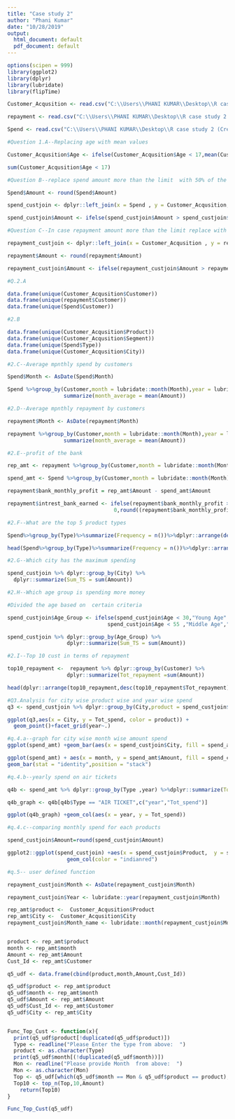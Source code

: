 ```yaml
---
title: "Case study 2"
author: "Phani Kumar"
date: "10/28/2019"
output:
  html_document: default
  pdf_document: default
---
```


```r
options(scipen = 999)
library(ggplot2)
library(dplyr)
library(lubridate)
library(flipTime)
```

```r

Customer_Acqusition <- read.csv("C:\\Users\\PHANI KUMAR\\Desktop\\R case study 2 (Credit card)\\Customer Acqusition.csv")

repayment <- read.csv("C:\\Users\\PHANI KUMAR\\Desktop\\R case study 2 (Credit card)\\Repayment.csv")

Spend <- read.csv("C:\\Users\\PHANI KUMAR\\Desktop\\R case study 2 (Credit card)\\Spend.csv")

```

```r
#Question 1.A--Replacing age with mean values

Customer_Acqusition$Age <- ifelse(Customer_Acqusition$Age < 17,mean(Customer_Acqusition$Age),Customer_Acqusition$Age)

sum(Customer_Acqusition$Age < 17)

#Question B--replace spend amount more than the limit  with 50% of the  customer limit

Spend$Amount <- round(Spend$Amount)

spend_custjoin <- dplyr::left_join(x = Spend , y = Customer_Acqusition,by = "Customer")

spend_custjoin$Amount <- ifelse(spend_custjoin$Amount > spend_custjoin$Limit,(spend_custjoin$Limit/2),spend_custjoin$Amount)

#Question C--In case repayment amount more than the limit replace with limit

repayment_custjoin <- dplyr::left_join(x = Customer_Acqusition , y = repayment,by = "Customer")

repayment$Amount <- round(repayment$Amount)

repayment_custjoin$Amount <- ifelse(repayment_custjoin$Amount > repayment_custjoin$Limit,repayment_custjoin$Limit,repayment_custjoin$Amount)

```

```r
#Q.2.A

data.frame(unique(Customer_Acqusition$Customer))
data.frame(unique(repayment$Customer))
data.frame(unique(Spend$Customer))

#2.B

data.frame(unique(Customer_Acqusition$Product))
data.frame(unique(Customer_Acqusition$Segment))
data.frame(unique(Spend$Type))
data.frame(unique(Customer_Acqusition$City))

#2.C--Average mpnthly spend by customers

Spend$Month <- AsDate(Spend$Month)

Spend %>%group_by(Customer,month = lubridate::month(Month),year = lubridate::year(Month)) %>% 
                  summarize(month_average = mean(Amount))

#2.D--Average mpnthly repayment by customers

repayment$Month <- AsDate(repayment$Month)

repayment %>%group_by(Customer,month = lubridate::month(Month),year = lubridate::year(Month)) %>% 
                  summarize(month_average = mean(Amount))

#2.E--profit of the bank

rep_amt <- repayment %>%group_by(Customer,month = lubridate::month(Month),year = lubridate::year(Month),Amount)

spend_amt <- Spend %>%group_by(Customer,month = lubridate::month(Month),year = lubridate::year(Month),Amount)

repayment$bank_monthly_profit = rep_amt$Amount - spend_amt$Amount

repayment$intrest_bank_earned <- ifelse(repayment$bank_monthly_profit >
                                  0,round((repayment$bank_monthly_profit*2.9)/100,digits = 2),0)

#2.F--What are the top 5 product types

Spend%>%group_by(Type)%>%summarize(Frequency = n())%>%dplyr::arrange(desc(Frequency))

head(Spend%>%group_by(Type)%>%summarize(Frequency = n())%>%dplyr::arrange(desc(Frequency)),5)

#2.G--Which city has the maximum spending

spend_custjoin %>% dplyr::group_by(City) %>% 
  dplyr::summarize(Sum_TS = sum(Amount))

#2.H--Which age group is spending more money

#Divided the age based on  certain criteria

spend_custjoin$Age_Group <- ifelse(spend_custjoin$Age < 30,"Young Age" , ifelse(spend_custjoin$Age > 30 &
                                spend_custjoin$Age < 55 ,"Middle Age","Old age"  ))

spend_custjoin %>% dplyr::group_by(Age_Group) %>% 
                   dplyr::summarize(Sum_TS = sum(Amount))

#2.I--Top 10 cust in terms of repayment

top10_repayment <- 	repayment %>% dplyr::group_by(Customer) %>% 
                   dplyr::summarize(Tot_repayment =sum(Amount))

head(dplyr::arrange(top10_repayment,desc(top10_repayment$Tot_repayment)),10)

```

```r
#Q3.Analysis for city wise product wise and year wise spend
q3 <- spend_custjoin %>% dplyr::group_by(City,product = spend_custjoin$Product, year = spend_amt$year) %>%dplyr::summarize(Tot_spend =sum(Amount))

ggplot(q3,aes(x = City, y = Tot_spend, color = product)) + 
  geom_point()+facet_grid(year~.)

```

```r
#q.4.a--graph for city wise month wise amount spend
ggplot(spend_amt) +geom_bar(aes(x = spend_custjoin$City, fill = spend_amt$month))

ggplot(spend_amt) + aes(x = month, y = spend_amt$Amount, fill = spend_custjoin$City  ) + 
geom_bar(stat = "identity",position = "stack")

#q.4.b--yearly spend on air tickets

q4b <- spend_amt %>% dplyr::group_by(Type ,year) %>%dplyr::summarize(Tot_spend =sum(Amount))

q4b_graph <- q4b[q4b$Type == "AIR TICKET",c("year","Tot_spend")]

ggplot(q4b_graph) +geom_col(aes(x = year, y = Tot_spend))

#q.4.c--comparing monthly spend for each products

spend_custjoin$Amount=round(spend_custjoin$Amount)

ggplot2::ggplot(spend_custjoin) +aes(x = spend_custjoin$Product,  y = spend_amt$month)+
                   geom_col(color = "indianred")

```

```r
#q.5-- user defined function

repayment_custjoin$Month <- AsDate(repayment_custjoin$Month)

repayment_custjoin$Year <- lubridate::year(repayment_custjoin$Month)

rep_amt$product <-  Customer_Acqusition$Product
rep_amt$City <-  Customer_Acqusition$City
repayment_custjoin$Month_name <- lubridate::month(repayment_custjoin$Month,label = T)


product <- rep_amt$product
month <- rep_amt$month
Amount <- rep_amt$Amount
Cust_Id <- rep_amt$Customer

q5_udf <- data.frame(cbind(product,month,Amount,Cust_Id))

q5_udf$product <- rep_amt$product
q5_udf$month <- rep_amt$month
q5_udf$Amount <- rep_amt$Amount
q5_udf$Cust_Id <- rep_amt$Customer
q5_udf$City <- rep_amt$City


Func_Top_Cust <- function(x){
  print(q5_udf$product[!duplicated(q5_udf$product)])
  Type <- readline("Please Enter the type from above:  ")
  product <- as.character(Type)
  print(q5_udf$month[(!duplicated(q5_udf$month))])
  Mon <- readline("Please provide Month  from above:  ")
  Mon <- as.character(Mon)
  Top <- q5_udf[which(q5_udf$month == Mon & q5_udf$product == product),]
  Top10 <- top_n(Top,10,Amount)
    return(Top10)
}

Func_Top_Cust(q5_udf)



```











